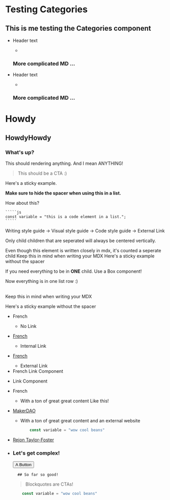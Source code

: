 # Testing Categories 

## This is me testing the Categories component 

<List>

   - Header text
       - <Box> 
           
        ### More complicated MD ... 
           
        </Box>

</List>

<List>

   - Header text

       - <Box> 
           
        ### More complicated MD ... 
           
        </Box>

</List>

<List>

# Howdy

## HowdyHowdy 

### What's up?

This should rendering anything. And I mean <Text as="h3">ANYTHING!</Text>
> This should be a CTA :)

<StatusBanner sticky notice hideSpacer> 

Here's a sticky example. 

**Make sure to hide the spacer when using this in a list.**

</StatusBanner>

<Callout icon="rocketchat">
How about this?
</Callout>

    `````js
    const variable = "this is a code element in a list.";
    `````

</List>

<List>

<Link to="/">Writing style guide →</Link>

<Link to="/">Visual style guide →</Link>

<Link to="/">Code style guide →</Link>

<Link to="https://rejontaylor.com">External Link</Link>

</List>

<List>

Only child children that are seperated will always be centered vertically.
<Link to="/"> Even though this element is written closely in mdx, it's counted a seperate child</Link>
<StatusBanner>Keep this in mind when writing your MDX</StatusBanner>
<StatusBanner sticky>Here's a sticky example without the spacer</StatusBanner>

<Box>

If you need everything to be in **ONE** child. Use a Box component!

<Link to="/"> Now everything is in one list row :) </Link>
<br/>
<br/>

<StatusBanner>Keep this in mind when writing your MDX</StatusBanner>

<StatusBanner sticky warning>Here's a sticky example without the spacer</StatusBanner>

</Box>

</List>

<List>

- French
	- No Link


- [French](/)
	- Internal Link


- [French](https://rejontaylor.com)
	- External Link


- <Link to="/">French Link Component</Link>

- Link Component


- French
	- <Box> 
		With a ton of great great content
		<CTA>Like this!</CTA>
	</Box>


- [MakerDAO](https://makerdao.com)

	- <Box> 

		With a ton of great great content and an external website

		```js
			const variable = "wow cool beans"
		```
	</Box>

- [Rejon Taylor-Foster](https://rejontaylor.com)

- <Box> 

	### Let's get complex!

	<Button to="/">A Button</Button>

	<StatusBanner> 

		## So far so good! 

	</StatusBanner>

	> Blockquotes are CTAs!

	```js
		const variable = "wow cool beans"
	```

	</Box>

</List>
